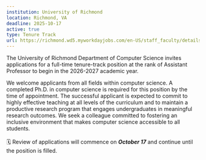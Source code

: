```yaml
---
institution: University of Richmond 
location: Richmond, VA
deadline: 2025-10-17
active: true
type: Tenure Track
url: https://richmond.wd5.myworkdayjobs.com/en-US/staff_faculty/details/Assistant-Professor-of-Computer-Science_JR100666-1?jobFamilyGroup=8b62366a3a92100144f20520256d0000
---
```


The University of Richmond Department of Computer Science invites applications for a full-time tenure-track position at the rank of Assistant Professor to begin in the 2026-2027 academic year.

We welcome applicants from all fields within computer science. A completed Ph.D. in computer science is required for this position by the time of appointment. The successful applicant is expected to commit to highly effective teaching at all levels of the curriculum and to maintain a productive research program that engages undergraduates in meaningful research outcomes. We seek a colleague committed to fostering an inclusive environment that makes computer science accessible to all students.
<br> <br>
🗓️ Review of applications will commence on ***October 17*** and continue until the position is filled.
